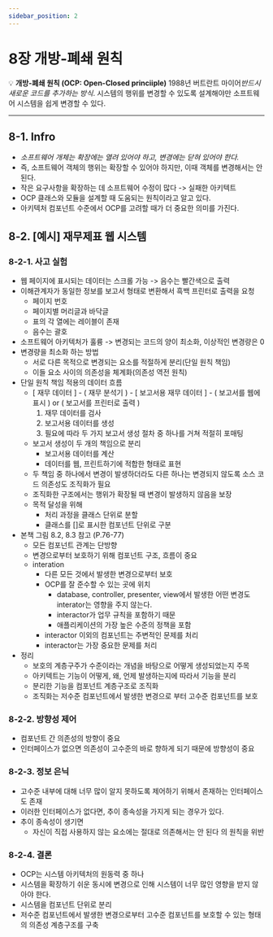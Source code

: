 ```yaml
---
sidebar_position: 2
---
```


# 8장 개방-폐쇄 원칙

💡 **개방-폐쇄 원칙 (OCP: Open-Closed princiiple)** 1988년 버트란트 마이어*반드시 새로운 코드를 추가하는 방식*.
시스템의 행위를 변경할 수 있도록 설계해야만 소프트웨어 시스템을 쉽게 변경할 수 있다.

---

## 8-1. Infro

- _소프트웨어 개체는 확장에는 열려 있어야 하고, 변경에는 닫혀 있어야 한다._
- 즉, 소프트웨어 객체의 행위는 확장할 수 있어야 하지만, 이때 객체를 변경해서는 안된다.
- 작은 요구사항을 확장하는 데 소프트웨어 수정이 많다 -> 실패한 아키텍트
- OCP 클래스와 모듈을 설계할 때 도움되는 원칙이라고 알고 있다.
- 아키텍처 컴포넌트 수준에서 OCP를 고려할 때가 더 중요한 의미를 가진다.

## 8-2. [예시] 재무제표 웹 시스템

### 8-2-1. 사고 실험

- 웹 페이지에 표시되는 데이터는 스크롤 가능 -> 음수는 빨간색으로 출력
- 이해관계자가 동일한 정보를 보고서 형태로 변환해서 흑백 프린터로 출력을 요청
  - 페이지 번호
  - 페이지별 머리글과 바닥글
  - 표의 각 열에는 레이블이 존재
  - 음수는 괄호
- 소프트웨어 아키텍처가 훌륭 -> 변경되는 코드의 양이 최소화, 이상적인 변경량은 0
- 변경량을 최소화 하는 방법
  - 서로 다른 목적으로 변경되는 요소를 적절하게 분리(단일 원칙 책임)
  - 이들 요소 사이의 의존성을 체계화(의존성 역전 원칙)
- 단일 원칙 책임 적용의 데이터 흐름
  - [ 재무 데이터 ] - ( 재무 분석기 ) - [ 보고서용 재무 데이터 ] - ( 보고서를 웹에 표시 ) or ( 보고서를 프린터로 출력 )
    1. 재무 데이터를 검사
    2. 보고서용 데이터를 생성
    3. 필요에 따라 두 가지 보고서 생성 절차 중 하나를 거쳐 적절히 포매팅
  - 보고서 생성이 두 개의 책임으로 분리
    - 보고서용 데이터를 계산
    - 데이터를 웹, 프린트하기에 적합한 형태로 표현
  - 두 책임 중 하나에서 변경이 발생하더라도 다른 하나는 변경되지 않도록 소스 코드 의존성도 조직화가 필요
  - 조직화한 구조에서는 행위가 확장될 때 변경이 발생하지 않음을 보장
  - 목적 달성을 위해
    - 처리 과정을 클래스 단위로 분할
    - 클래스를 []로 표시한 컴포넌트 단위로 구분
- 본책 그림 8.2, 8.3 참고 (P.76-77)
  - 모든 컴포넌트 관계는 단방향
  - 변경으로부터 보호하기 위해 컴포넌트 구조, 흐름이 중요
  - interation
    - 다른 모든 것에서 발생한 변경으로부터 보호
    - OCP를 잘 준수할 수 있는 곳에 위치
      - database, controller, presenter, view에서 발생한 어떤 변경도 interator는 영향을 주지 않는다.
      - interactor가 업무 규칙을 포함하기 때문
      - 애플리케이션의 가장 높은 수준의 정책을 포함
    - interactor 이외의 컴포넌트는 주변적인 문제를 처리
    - interactor는 가장 중요한 문제를 처리
- 정리
  - 보호의 계층구주가 수준이라는 개념을 바탕으로 어떻게 생성되었는지 주목
  - 아키텍트는 기능이 어떻게, 왜, 언제 발생하는지에 따라서 기능을 분리
  - 분리한 기능을 컴포넌트 계층구조로 조직화
  - 조직화는 저수준 컴포넌트에서 발생한 변경으로 부터 고수준 컴포넌트를 보호

### 8-2-2. 방향성 제어

- 컴포넌트 간 의존성의 방향이 중요
- 인터페이스가 없으면 의존성이 고수준의 바로 향하게 되기 때문에 방향성이 중요

### 8-2-3. 정보 은닉

- 고수준 내부에 대해 너무 많이 알지 못하도록 제어하기 위해서 존재하는 인터페이스도 존재
- 이러한 인터페이스가 없다면, 추이 종속성을 가지게 되는 경우가 있다.
- 추이 종속성이 생기면
  - 자신이 직접 사용하지 않는 요소에는 절대로 의존해서는 안 된다 의 원칙을 위반

### 8-2-4. 결론

- OCP는 시스템 아키텍처의 원동력 중 하나
- 시스템을 확장하기 쉬운 동시에 변경으로 인해 시스템이 너무 많인 영향을 받지 않아야 한다.
- 시스템을 컴포넌트 단위로 분리
- 저수준 컴포넌트에서 발생한 변경으로부터 고수준 컴포넌트를 보호할 수 있는 형태의 의존성 계층구조를 구축
